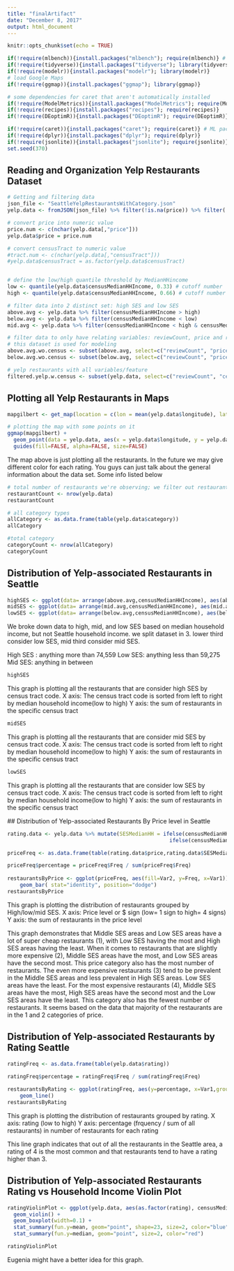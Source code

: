 ```yaml
---
title: "finalArtifact"
date: "December 8, 2017"
output: html_document
---
```


```r
knitr::opts_chunk$set(echo = TRUE)
```

```r
if(!require(mlbench)){install.packages("mlbench"); require(mlbench)} # common datasets to use
if(!require(tidyverse)){install.packages("tidyverse"); library(tidyverse)} 
if(!require(modelr)){install.packages("modelr"); library(modelr)} 
# load Google Maps
if(!require(ggmap)){install.packages("ggmap"); library(ggmap)}

# some dependencies for caret that aren't automatically installed
if(!require(ModelMetrics)){install.packages("ModelMetrics"); require(ModelMetrics)}
if(!require(recipes)){install.packages("recipes"); require(recipes)}
if(!require(DEoptimR)){install.packages("DEoptimR"); require(DEoptimR)}

if(!require(caret)){install.packages("caret"); require(caret)} # ML package WITHOUT its dependencies. Should not take as long
if(!require(dplyr)){install.packages("dplyr"); require(dplyr)}
if(!require(jsonlite)){install.packages("jsonlite"); require(jsonlite)}
set.seed(370)
```

## Reading and Organization Yelp Restaurants Dataset
```r
# Getting and filtering data
json_file <- "SeattleYelpRestaurantsWithCategory.json"
yelp.data <- fromJSON(json_file) %>% filter(!is.na(price)) %>% filter(!is.na(reviewCount)) %>% filter(!is.na(censusMedianHHIncome)) %>% filter(!is.na(censusIncomePerCapita)) %>% filter(!is.na(censusGiniIndexOfInequality)) %>% filter(!is.na(rating)) %>% filter(!is.na(category)) %>% filter(!is.na(censusTract)) 

# convert price into numeric value
price.num <- c(nchar(yelp.data[,"price"]))
yelp.data$price = price.num

# convert censusTract to numeric value
#tract.num <- c(nchar(yelp.data[,"censusTract"]))
#yelp.data$censusTract = as.factor(yelp.data$censusTract)


# define the low/high quantile threshold by MedianHHincome
low <- quantile(yelp.data$censusMedianHHIncome, 0.33) # cutoff number
high <- quantile(yelp.data$censusMedianHHIncome, 0.66) # cutoff number

# filter data into 2 distinct set: high SES and low SES
above.avg <- yelp.data %>% filter(censusMedianHHIncome > high)
below.avg <- yelp.data %>% filter(censusMedianHHIncome < low)
mid.avg <- yelp.data %>% filter(censusMedianHHIncome < high & censusMedianHHIncome > low)

# filter data to only have relating variables: reviewCount, price and rating
# this dataset is used for modeling
above.avg.wo.census <- subset(above.avg, select=c("reviewCount", "price", "rating"))
below.avg.wo.census <- subset(below.avg, select=c("reviewCount", "price", "rating"))

# yelp restaurants with all variables/feature
filtered.yelp.w.census <- subset(yelp.data, select=c("reviewCount", "censusTract", "censusMedianHHIncome", "censusIncomePerCapita", "censusGiniIndexOfInequality", "category", "price"))
```

## Plotting all Yelp Restaurants in Maps
```r
mapgilbert <- get_map(location = c(lon = mean(yelp.data$longitude), lat = mean(yelp.data$latitude)), zoom = 11, maptype = "roadmap", scale = "auto")

# plotting the map with some points on it
ggmap(mapgilbert) +
  geom_point(data = yelp.data, aes(x = yelp.data$longitude, y = yelp.data$latitude, fill = "red", alpha = 0.8), size = 2, shape = 21) +
  guides(fill=FALSE, alpha=FALSE, size=FALSE)

```
The map above is just plotting all the restaurants. In the future we may give different color for each rating. You guys can just talk about the general information about the data set. Some info listed below

```r
# total number of restaurants we're observing; we filter out restaurants that don't have PriceLevel, Category, and Rating
restaurantCount <- nrow(yelp.data)
restaurantCount

# all category types
allCategory <- as.data.frame(table(yelp.data$category))
allCategory

#total category
categoryCount <- nrow(allCategory)
categoryCount
```



## Distribution of Yelp-associated Restaurants in Seattle
```r
highSES <- ggplot(data= arrange(above.avg,censusMedianHHIncome), aes(above.avg$censusTract)) +geom_bar() + theme(axis.text.x = element_text(angle = 90, hjust = 1))
midSES <- ggplot(data= arrange(mid.avg,censusMedianHHIncome), aes(mid.avg$censusTract)) +geom_bar() + theme(axis.text.x = element_text(angle = 90, hjust = 1))
lowSES <- ggplot(data= arrange(below.avg,censusMedianHHIncome), aes(below.avg$censusTract)) +geom_bar() + theme(axis.text.x = element_text(angle = 90, hjust = 1))
```

We broke down data to high, mid, and low SES based on median household income, but not Seattle household income. we split dataset in 3. lower third consider low SES, mid third consider mid SES.

High SES : anything more than 74,559
Low SES: anything less than 59,275
Mid SES: anything in between

```r
highSES
```

This graph is plotting all the restaurants that are consider high SES by census tract code. 
X axis: The census tract code is sorted from left to right by median household income(low to high)
Y axis: the sum of restaurants in the specific census tract

```r
midSES
```

This graph is plotting all the restaurants that are consider mid SES by census tract code. 
X axis: The census tract code is sorted from left to right by median household income(low to high)
Y axis: the sum of restaurants in the specific census tract

```r
lowSES
```

This graph is plotting all the restaurants that are consider low SES by census tract code. 
X axis: The census tract code is sorted from left to right by median household income(low to high)
Y axis: the sum of restaurants in the specific census tract


  ## Distribution of Yelp-associated Restaurants By Price level in Seattle
```r
rating.data <- yelp.data %>% mutate(SESMedianHH = ifelse(censusMedianHHIncome < 62133, "Low SES", 
                                                    ifelse(censusMedianHHIncome > 85696, "High SES", "Mid SES")))

priceFreq <- as.data.frame(table(rating.data$price,rating.data$SESMedianHH))

priceFreq$percentage = priceFreq$Freq / sum(priceFreq$Freq)
  
restaurantsByPrice <- ggplot(priceFreq, aes(fill=Var2, y=Freq, x=Var1)) + 
    geom_bar( stat="identity", position="dodge")
restaurantsByPrice
```

This graph is plotting the distribution of restaurants grouped by High/low/mid SES. 
X axis: Price level or $ sign (low= 1 sign to high= 4 signs)
Y axis: the sum of restaurants in the price level


This graph demonstrates that Middle SES areas and Low SES areas have a lot of super cheap restaurants (1), with Low SES having the most and High SES areas having the least. When it comes to restaurants that are slightly more expensive (2), Middle SES areas have the most, and Low SES areas have the second most. This price category also has the most number of restaurants. The even more expensive restaurants (3) tend to be prevalent in the Middle SES areas and less prevalent in High SES areas. Low SES areas have the least. For the most expensive restaurants (4), Middle SES areas have the most, High SES areas have the second most and the Low SES areas have the least. This category also has the fewest number of restaurants. It seems based on the data that majority of the restaurants are in the 1 and 2 categories of price.



## Distribution of Yelp-associated Restaurants by Rating Seattle
```r
ratingFreq <- as.data.frame(table(yelp.data$rating))

ratingFreq$percentage = ratingFreq$Freq / sum(ratingFreq$Freq)
  
restaurantsByRating <- ggplot(ratingFreq, aes(y=percentage, x=Var1,group=1)) + 
    geom_line()
restaurantsByRating
```

This graph is plotting the distribution of restaurants grouped by rating. 
X axis: rating (low to high)
Y axis: percentage (frquency / sum of all restaurants) in number of restaurants for each rating


This line graph indicates that out of all the restaurants in the Seattle area, a rating of 4 is the most common and that restaurants tend to have a rating higher than 3.

## Distribution of Yelp-associated Restaurants Rating vs Household Income Violin Plot
```r
ratingViolinPlot <- ggplot(yelp.data, aes(as.factor(rating), censusMedianHHIncome)) +
  geom_violin() +
  geom_boxplot(width=0.1) +
  stat_summary(fun.y=mean, geom="point", shape=23, size=2, color="blue") +
  stat_summary(fun.y=median, geom="point", size=2, color="red")

ratingViolinPlot
```

Eugenia might have a better idea for this graph.